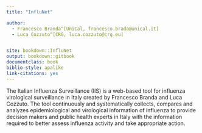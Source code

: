 ```yaml
---
title: "InfluNet"

author:
  - Francesco Branda^[UniCal, francesco.brada@unical.it]
  - Luca Cozzuto^[CRG, luca.cozzuto@crg.eu]


site: bookdown::InfluNet
output: bookdown::gitbook
documentclass: book
biblio-style: apalike
link-citations: yes
---
```


The Italian Influenza Surveillance (IIS) is a web-based tool for influenza virological surveillance in Italy created by Francesco Branda and Luca Cozzuto. The tool continuously and systematically collects, compares and analyzes epidemiological and virological information of influenza to provide decision makers and public health experts in Italy with the information required to better assess influenza activity and take appropriate action.

